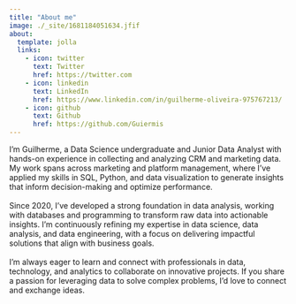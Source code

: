 ```yaml
---
title: "About me"
image: ./_site/1681184051634.jfif
about:
  template: jolla
  links:
    - icon: twitter
      text: Twitter
      href: https://twitter.com
    - icon: linkedin
      text: LinkedIn
      href: https://www.linkedin.com/in/guilherme-oliveira-975767213/
    - icon: github
      text: Github
      href: https://github.com/Guiermis
---
```


I’m Guilherme, a Data Science undergraduate and Junior Data Analyst with hands-on experience in collecting and analyzing CRM and marketing data. My work spans across marketing and platform management, where I’ve applied my skills in SQL, Python, and data visualization to generate insights that inform decision-making and optimize performance.\
\
Since 2020, I’ve developed a strong foundation in data analysis, working with databases and programming to transform raw data into actionable insights. I'm continuously refining my expertise in data science, data analysis, and data engineering, with a focus on delivering impactful solutions that align with business goals.\
\
I’m always eager to learn and connect with professionals in data, technology, and analytics to collaborate on innovative projects. If you share a passion for leveraging data to solve complex problems, I’d love to connect and exchange ideas.
